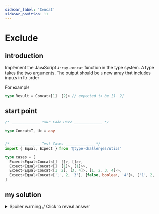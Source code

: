 ```yaml
---
sidebar_label: 'Concat'
sidebar_position: 11
---
```

# Exclude

## introduction

Implement the JavaScript `Array.concat` function in the type system. A type takes the two arguments. The output should be a new array that includes inputs in ltr order

For example

```ts
type Result = Concat<[1], [2]> // expected to be [1, 2]
```

## start point

```ts
/* _____________ Your Code Here _____________ */

type Concat<T, U> = any


/* _____________ Test Cases _____________ */
import { Equal, Expect } from '@type-challenges/utils'

type cases = [
  Expect<Equal<Concat<[], []>, []>>,
  Expect<Equal<Concat<[], [1]>, [1]>>,
  Expect<Equal<Concat<[1, 2], [3, 4]>, [1, 2, 3, 4]>>,
  Expect<Equal<Concat<['1', 2, '3'], [false, boolean, '4']>, ['1', 2, '3', false, boolean, '4']>>,
]

```

## my solution

<details>

  <summary>Spoiler warning // Click to reveal answer</summary>

```ts twoslash
type Concat<T extends any[], U extends any[]> = [...T, ...U]
```
</details>
